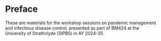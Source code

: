 # Preface {.unnumbered}

These are materials for the workshop sessions on pandemic management and infectious disease control, presented as part of BM424 at the University of Strathclyde (SIPBS) in AY 2024-25. 